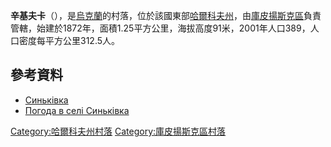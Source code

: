 {{coord|49|45|48|N|37|41|52|E|scale:100000_region:UA|display=title}}

'''辛基夫卡'''（{{lang-uk|Синьківка}}），是[[烏克蘭|烏克蘭]]的村落，位於該國東部[[哈爾科夫州|哈爾科夫州]]，由[[庫皮揚斯克區|庫皮揚斯克區]]負責管轄，始建於1872年，面積1.25平方公里，海拔高度91米，2001年人口389，人口密度每平方公里312.5人。

==參考資料==
* [http://w1.c1.rada.gov.ua/pls/z7502/A005?rdat1=09.01.2009&rf7571=33611 Синьківка]{{dead link|date=2018年4月 |bot=InternetArchiveBot |fix-attempted=yes }}
* [http://weather.in.ua/ua/har'kovskaja/23835 Погода в селі Синьківка]

{{DEFAULTSORT:Синьківка}}
[[Category:哈爾科夫州村落|Category:哈爾科夫州村落]]
[[Category:庫皮揚斯克區村落|Category:庫皮揚斯克區村落]]


{{Kharkiv-geo-stub}}